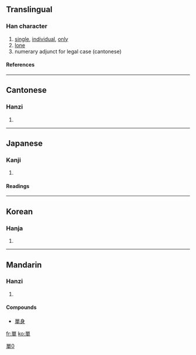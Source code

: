 {{see|单|単}}

==Translingual==
===Han character===
{{Han char|rn=30|rad=口|as=09|sn=12|four=6650<sub>6</sub>|canj=口口田十 (RRWJ)}}
# [[single]], [[individual]], [[only]]
# [[lone]]
# numerary adjunct for legal case (cantonese)
====References====
{{Han ref|kx=0200.250|dkj=03993|dj=0422.090|hdz=10654.060|uh=55AE|ud=21934|bh=B3E6|bd=46054}}
----
==Cantonese==
===Hanzi===
{{yue-hanzi|jyut=|y=daan1}}
# {{defn|Cantonese}}
----
==Japanese==
===Kanji===
{{ja-kanji|grade=|rs=口09}}
# {{defn|Japanese}} 
====Readings====
{{ja-readings|on=[[たん]] (tan)|kun=[[ひとえ]] (hitoe)}}
----
==Korean==
===Hanja===
{{ko-hanja|hangeul=[[단]], [[선]]|rv=dan, seon|mr=tan, sŏn}}
# {{defn|Korean}}
----
==Mandarin==
===Hanzi===
{{cmn-hanzi|sim=单|pin=[[dān]] ([[dan1]])|wg=tan<sup>1</sup>}}
# {{defn|Mandarin}}
====Compounds====
* [[單身]]
[[Category:CJKV characters simplified differently in Japan and China|單0]]

[[fr:單]]
[[ko:單]]